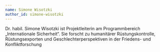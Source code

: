 ```yaml
---
name: Simone Wisotzki
author_id: simone-wisotzki
---
```


Dr. habil. Simone Wisotzki ist Projektleiterin am Programmbereich „Internationale
Sicherheit“. Sie forscht zu humanitärer Rüstungskontrolle, Rüstungsexporten und
Geschlechterperspektiven in der Friedens- und Konfliktforschung
